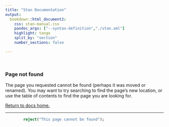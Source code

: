 ```yaml
---
title: "Stan Documentation"
output:
  bookdown::html_document2:
    css: stan-manual.css
    pandoc_args: ["--syntax-definition","./stan.xml"]
    highlight: tango
    split_by: "section"
    number_sections: false

---
```

<br/>

### Page not found

The page you requested cannot be found (perhaps it was moved or renamed).
You may want to try searching to find the page's new location, or use the table of contents to find the page you are looking for.

[Return to docs home.](https://mc-stan.org/docs)


----

```stan
        reject("This page cannot be found");
```

<!-- rendered with bookdown::render_book("404.Rmd") -->

